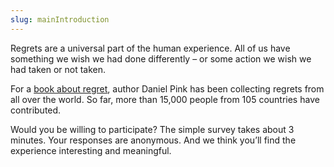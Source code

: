 ```yaml
---
slug: mainIntroduction
---
```



Regrets are a universal part of the human experience. All of us have something we wish we had done differently – or some action we wish we had taken or not taken.

For a [book about regret](), author Daniel Pink has been collecting regrets from all over the world. So far, more than 15,000 people from 105 countries have contributed.

Would you be willing to participate? The simple survey takes about 3 minutes. Your responses are anonymous.  And we think you’ll find the experience interesting and meaningful.

<SurveyButton size="large" />
